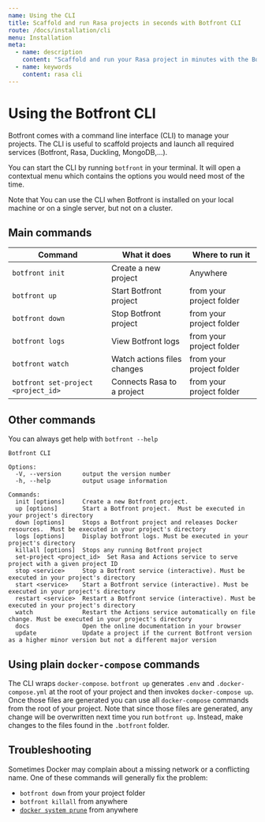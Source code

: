 ```yaml
---
name: Using the CLI
title: Scaffold and run Rasa projects in seconds with Botfront CLI
route: /docs/installation/cli
menu: Installation
meta:
  - name: description
    content: "Scaffold and run your Rasa project in minutes with the Botfront CLI"
  - name: keywords
    content: rasa cli
---
```


# Using the Botfront CLI

Botfront comes with a command line interface (CLI) to manage your projects.
The CLI is useful to scaffold projects and launch all required services (Botfront, Rasa, Duckling, MongoDB,...).

You can start the CLI by running `botfront` in your terminal.
It will open a contextual menu which contains the options you would need most of the time.

Note that You can use the CLI when Botfront is installed on your local machine or on a single server, but not on a cluster.

## Main commands

| Command                               | What it does                 | Where to run it          |
| ------------------------------------- | ---------------------------- | ------------------------ |
| `botfront init`                       | Create a new project         | Anywhere                 |
| `botfront up`                         | Start Botfront project       | from your project folder |
| `botfront down`                       | Stop Botfront project        | from your project folder |
| `botfront logs`                       | View Botfront logs           | from your project folder |
| `botfront watch`                      | Watch actions files changes  | from your project folder |
| `botfront set-project <project_id>`   | Connects Rasa to a project   | from your project folder |

## Other commands

You can always get help with `botfront --help`

```
Botfront CLI

Options:
  -V, --version      output the version number
  -h, --help         output usage information

Commands:
  init [options]     Create a new Botfront project.
  up [options]       Start a Botfront project.  Must be executed in your project's directory
  down [options]     Stops a Botfront project and releases Docker resources.  Must be executed in your project's directory
  logs [options]     Display botfront logs. Must be executed in your project's directory
  killall [options]  Stops any running Botfront project
  set-project <project_id>  Set Rasa and Actions service to serve project with a given project ID
  stop <service>     Stop a Botfront service (interactive). Must be executed in your project's directory
  start <service>    Start a Botfront service (interactive). Must be executed in your project's directory
  restart <service>  Restart a Botfront service (interactive). Must be executed in your project's directory
  watch              Restart the Actions service automatically on file change. Must be executed in your project's directory
  docs               Open the online documentation in your browser
  update             Update a project if the current Botfront version as a higher minor version but not a different major version
```

## Using plain `docker-compose` commands

The CLI wraps `docker-compose`. `botfront up` generates `.env` and `.docker-compose.yml` at the root of your project and then invokes `docker-compose up`.
Once those files are generated you can use all `docker-compose` commands from the root of your project.
Note that since those files are generated, any change will be overwritten next time you run `botfront up`. Instead, make changes to the files found in the `.botfront` folder.

## Troubleshooting

Sometimes Docker may complain about a missing network or a conflicting name.
One of these commands will generally fix the problem:

- `botfront down` from your project folder
- `botfront killall` from anywhere
- [`docker system prune`](https://docs.docker.com/engine/reference/commandline/system_prune/) from anywhere

